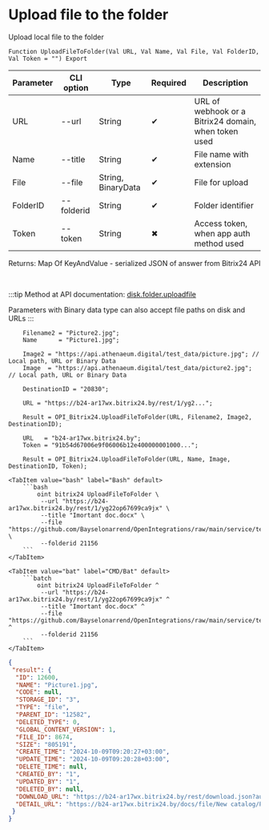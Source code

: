 ﻿---
sidebar_position: 2
---


# Upload file to the folder
 Upload local file to the folder



`Function UploadFileToFolder(Val URL, Val Name, Val File, Val FolderID, Val Token = "") Export`

  | Parameter | CLI option | Type | Required | Description |
  |-|-|-|-|-|
  | URL | --url | String | &#x2714; | URL of webhook or a Bitrix24 domain, when token used |
  | Name | --title | String | &#x2714; | File name with extension |
  | File | --file | String, BinaryData | &#x2714; | File for upload |
  | FolderID | --folderid | String | &#x2714; | Folder identifier |
  | Token | --token | String | &#x2716; | Access token, when app auth method used |

  
  Returns:  Map Of KeyAndValue - serialized JSON of answer from Bitrix24 API

<br/>

:::tip
Method at API documentation: [disk.folder.uploadfile](https://dev.1c-bitrix.ru/rest_help/disk/folder/disk_folder_uploadfile.php)

Parameters with Binary data type can also accept file paths on disk and URLs
:::
<br/>


```bsl title="1C:Enterprise/OneScript code example"
    Filename2 = "Picture2.jpg";
    Name      = "Picture1.jpg";

    Image2 = "https://api.athenaeum.digital/test_data/picture.jpg"; // Local path, URL or Binary Data
    Image  = "https://api.athenaeum.digital/test_data/picture2.jpg"; // Local path, URL or Binary Data

    DestinationID = "20830";

    URL = "https://b24-ar17wx.bitrix24.by/rest/1/yg2...";

    Result = OPI_Bitrix24.UploadFileToFolder(URL, Filename2, Image2, DestinationID);

    URL   = "b24-ar17wx.bitrix24.by";
    Token = "91b54d67006e9f06006b12e400000001000...";

    Result = OPI_Bitrix24.UploadFileToFolder(URL, Name, Image, DestinationID, Token);
```
 

 <Tabs>
  
    <TabItem value="bash" label="Bash" default>
        ```bash
            oint bitrix24 UploadFileToFolder \
             --url "https://b24-ar17wx.bitrix24.by/rest/1/yg22op67699ca9jx" \
             --title "Imortant doc.docx" \
             --file "https://github.com/Bayselonarrend/OpenIntegrations/raw/main/service/test_data/document.docx" \
             --folderid 21156
        ```
    </TabItem>
  
    <TabItem value="bat" label="CMD/Bat" default>
        ```batch
            oint bitrix24 UploadFileToFolder ^
             --url "https://b24-ar17wx.bitrix24.by/rest/1/yg22op67699ca9jx" ^
             --title "Imortant doc.docx" ^
             --file "https://github.com/Bayselonarrend/OpenIntegrations/raw/main/service/test_data/document.docx" ^
             --folderid 21156
        ```
    </TabItem>
</Tabs>


```json title="Result"
{
 "result": {
  "ID": 12600,
  "NAME": "Picture1.jpg",
  "CODE": null,
  "STORAGE_ID": "3",
  "TYPE": "file",
  "PARENT_ID": "12582",
  "DELETED_TYPE": 0,
  "GLOBAL_CONTENT_VERSION": 1,
  "FILE_ID": 8674,
  "SIZE": "805191",
  "CREATE_TIME": "2024-10-09T09:20:27+03:00",
  "UPDATE_TIME": "2024-10-09T09:20:28+03:00",
  "DELETE_TIME": null,
  "CREATED_BY": "1",
  "UPDATED_BY": "1",
  "DELETED_BY": null,
  "DOWNLOAD_URL": "https://b24-ar17wx.bitrix24.by/rest/download.json?auth=6b2e0667006e9f06006b12e4000000010000072c4914d2a629a27f8e468fd6a8ba64ff&token=disk%7CaWQ9MTI2MDAmXz13R0UzRTVSSkd0QjdkRG50RUlNRXFPTW9YOXY4ZDJSdQ%3D%3D%7CImRvd25sb2FkfGRpc2t8YVdROU1USTJNREFtWHoxM1IwVXpSVFZTU2tkMFFqZGtSRzUwUlVsTlJYRlBUVzlZT1hZNFpESlNkUT09fDZiMmUwNjY3MDA2ZTlmMDYwMDZiMTJlNDAwMDAwMDAxMDAwMDA3MmM0OTE0ZDJhNjI5YTI3ZjhlNDY4ZmQ2YThiYTY0ZmYi.Cqt7v%2BQbuicLFUvKMHOeSmN9P5txXsdUHdLBs9FfHOU%3D",
  "DETAIL_URL": "https://b24-ar17wx.bitrix24.by/docs/file/New catalog/Picture1.jpg"
 }
}
```
